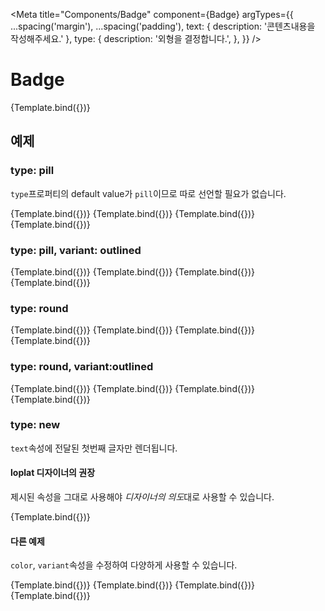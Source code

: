 
<Meta
  title="Components/Badge"
  component={Badge}
  argTypes={{
    ...spacing('margin'),
    ...spacing('padding'),
    text: { description: '콘텐츠내용을 작성해주세요.' },
    type: {
      description: '외형을 결정합니다.',
    },
  }}
/>


# Badge

<Canvas>
  <Story name="default" args={{ text: 'default' }}>
    {Template.bind({})}
  </Story>
</Canvas>

<ArgsTable story="default" />

## 예제

### type: pill

`type`프로퍼티의 default value가 `pill`이므로 따로 선언할 필요가 없습니다.

<Canvas>
  <Story name="pill primary" args={{ text: 'primary', color: 'primary' }}>
    {Template.bind({})}
  </Story>
  <Story name="pill light" args={{ text: 'light', color: 'light' }}>
    {Template.bind({})}
  </Story>
  <Story name="pill danger" args={{ text: 'danger', color: 'danger' }}>
    {Template.bind({})}
  </Story>
  <Story name="pill success" args={{ text: 'success', color: 'success' }}>
    {Template.bind({})}
  </Story>
</Canvas>

### type: pill, variant: outlined

<Canvas>
  <Story name="pill primary outlined" args={{ text: 'primary', color: 'primary', variant: 'outlined' }}>
    {Template.bind({})}
  </Story>
  <Story name="pill light outlined" args={{ text: 'light', color: 'light', variant: 'outlined' }}>
    {Template.bind({})}
  </Story>
  <Story name="pill danger outlined" args={{ text: 'danger', color: 'danger', variant: 'outlined' }}>
    {Template.bind({})}
  </Story>
  <Story name="pill success outlined" args={{ text: 'success', color: 'success', variant: 'outlined' }}>
    {Template.bind({})}
  </Story>
</Canvas>

### type: round

<Canvas>
  <Story name="round primary" args={{ type: 'round', text: 'primary', color: 'primary' }}>
    {Template.bind({})}
  </Story>
  <Story name="round light" args={{ type: 'round', text: 'light', color: 'light' }}>
    {Template.bind({})}
  </Story>
  <Story name="round danger" args={{ type: 'round', text: 'danger', color: 'danger' }}>
    {Template.bind({})}
  </Story>
  <Story name="round success" args={{ type: 'round', text: 'success', color: 'success' }}>
    {Template.bind({})}
  </Story>
</Canvas>

### type: round, variant:outlined

<Canvas>
  <Story name="round primary outlined" args={{ type: 'round', text: 'primary', color: 'primary', variant: 'outlined' }}>
    {Template.bind({})}
  </Story>
  <Story name="round light outlined" args={{ type: 'round', text: 'light', color: 'light', variant: 'outlined' }}>
    {Template.bind({})}
  </Story>
  <Story name="round danger outlined" args={{ type: 'round', text: 'danger', color: 'danger', variant: 'outlined' }}>
    {Template.bind({})}
  </Story>
  <Story name="round success outlined" args={{ type: 'round', text: 'success', color: 'success', variant: 'outlined' }}>
    {Template.bind({})}
  </Story>
</Canvas>

### type: new

`text`속성에 전달된 첫번째 글자만 렌더됩니다.

#### loplat 디자이너의 권장

제시된 속성을 그대로 사용해야 *디자이너의 의도*대로 사용할 수 있습니다.

<Canvas>
  <Story name="new" args={{ type: 'new', variant: 'filled', color: 'danger', text: 'N' }}>
    {Template.bind({})}
  </Story>
</Canvas>

#### 다른 예제

`color`, `variant`속성을 수정하여 다양하게 사용할 수 있습니다.

<Canvas>
  <Story name="new primary outlined" args={{ type: 'new', variant: 'outlined', color: 'primary', text: 'primary' }}>
    {Template.bind({})}
  </Story>
  <Story name="new light filled" args={{ type: 'new', variant: 'filled', color: 'light', text: 'light' }}>
    {Template.bind({})}
  </Story>
  <Story name="new danger outlined" args={{ type: 'new', variant: 'outlined', color: 'danger', text: 'danger' }}>
    {Template.bind({})}
  </Story>
  <Story name="new green filled" args={{ type: 'new', variant: 'filled', color: 'success', text: 'green' }}>
    {Template.bind({})}
  </Story>
</Canvas>
